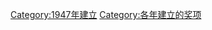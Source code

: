 {{cat topic in year| topic=建立的奖项|year=1947}}
[[Category:1947年建立|Category:1947年建立]]
[[Category:各年建立的奖项|Category:各年建立的奖项]]